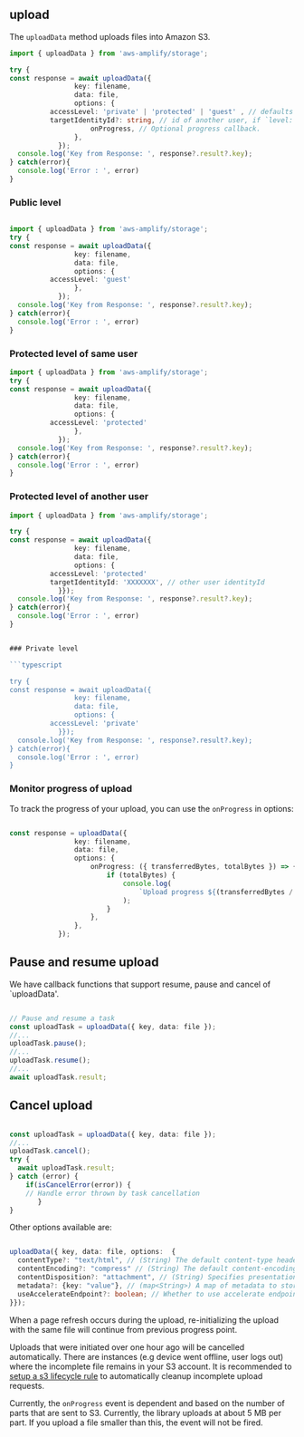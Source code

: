 ## upload

The `uploadData` method uploads files into Amazon S3.

```typescript
import { uploadData } from 'aws-amplify/storage';

try {
const response = await uploadData({
				key: filename,
				data: file,
				options: {
          accessLevel: 'private' | 'protected' | 'guest' , // defaults to `guest` 
          targetIdentityId?: string, // id of another user, if `level: protected`
					onProgress, // Optional progress callback.
				},
			});
  console.log('Key from Response: ', response?.result?.key);
} catch(error){
  console.log('Error : ', error)
}
```

### Public level

```typescript

import { uploadData } from 'aws-amplify/storage';
try {
const response = await uploadData({
				key: filename,
				data: file,
				options: {
          accessLevel: 'guest'
				},
			});
  console.log('Key from Response: ', response?.result?.key);
} catch(error){
  console.log('Error : ', error)
}
```

### Protected level of same user

```typescript
import { uploadData } from 'aws-amplify/storage';
try {
const response = await uploadData({
				key: filename,
				data: file,
				options: {
          accessLevel: 'protected' 
				},
			});
  console.log('Key from Response: ', response?.result?.key);
} catch(error){
  console.log('Error : ', error)
}
```

### Protected level of another user

```typescript
import { uploadData } from 'aws-amplify/storage';

try {
const response = await uploadData({
				key: filename,
				data: file,
				options: {
          accessLevel: 'protected' 
          targetIdentityId: 'XXXXXXX', // other user identityId
			}});
  console.log('Key from Response: ', response?.result?.key);
} catch(error){
  console.log('Error : ', error)
}


### Private level

```typescript

try {
const response = await uploadData({
				key: filename,
				data: file,
				options: {
          accessLevel: 'private' 
			}});
  console.log('Key from Response: ', response?.result?.key);
} catch(error){
  console.log('Error : ', error)
}
```

### Monitor progress of upload

To track the progress of your upload, you can use the `onProgress` in options:

```typescript

const response = uploadData({
				key: filename,
				data: file,
				options: {
					onProgress: ({ transferredBytes, totalBytes }) => {
						if (totalBytes) {
							console.log(
								`Upload progress ${(transferredBytes / totalBytes) * 100} %`
							);
						}
					},
				},
			});
```

## Pause and resume upload

We have callback functions that support resume, pause and cancel of `uploadData'. 

```typescript 

// Pause and resume a task
const uploadTask = uploadData({ key, data: file });
//...
uploadTask.pause();
//...
uploadTask.resume();
//...
await uploadTask.result;
```

## Cancel upload

```typescript

const uploadTask = uploadData({ key, data: file });
//...
uploadTask.cancel();
try {
  await uploadTask.result;
} catch (error) {
    if(isCancelError(error)) {
    // Handle error thrown by task cancellation
       }
}

```

Other options available are:

```typescript

uploadData({ key, data: file, options:  {
  contentType?: "text/html", // (String) The default content-type header value of the file when downloading it.
  contentEncoding?: "compress" // (String) The default content-encoding header value of the file when downloading it.
  contentDisposition?: "attachment", // (String) Specifies presentational information for the object
  metadata?: {key: "value"}, // (map<String>) A map of metadata to store with the object in S3.
  useAccelerateEndpoint?: boolean; // Whether to use accelerate endpoint.
}});

```

<!-- TODO Rewrite why do we not have multi-part upload documented for JS? -->

When a page refresh occurs during the upload, re-initializing the upload with the same file will continue from previous progress point.

<Callout>

Uploads that were initiated over one hour ago will be cancelled automatically. There are instances (e.g device went offline, user logs out) where the incomplete file remains in your S3 account. It is recommended to [setup a s3 lifecycle rule](https://aws.amazon.com/blogs/aws-cloud-financial-management/discovering-and-deleting-incomplete-multipart-uploads-to-lower-amazon-s3-costs/) to automatically cleanup incomplete upload requests.

</Callout>

<Callout>

Currently, the `onProgress` event is dependent and based on the number of parts that are sent to S3. Currently, the library uploads at about 5 MB per part. If you upload a file smaller than this, the event will not be fired.

</Callout>


